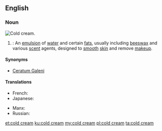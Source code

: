 ==English==

===Noun===
[[File:Cold Cream-2.jpg|thumb|right|Cold cream.]]
{{wikipedia}}
{{en-noun|head=[[cold]] [[cream]]}}
# {{context|pharmacy|lang=en}}: An [[emulsion]] of [[water]] and certain [[fat]]s, usually including [[beeswax]] and various [[scent]] agents, designed to [[smooth]] [[skin]] and remove [[makeup]].

====Synonyms====
* [[Ceratum Galeni]]

====Translations====
{{trans-top|emulsion of water and certain fats}}
* French: {{t|fr|cérat de Galien|m}}
* Japanese: {{t|ja|コールドクリーム|tr=kōrudokurīmu|sc=Jpan}}
{{trans-mid}}
* Manx: {{t|gv|key feayr|m}}
* Russian: {{t|ru|косметическое}}{{t+|ru|молочко́|n}}
{{trans-bottom}}

[[et:cold cream]]
[[ku:cold cream]]
[[my:cold cream]]
[[pl:cold cream]]
[[ta:cold cream]]